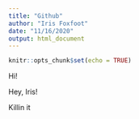 ```yaml
---
title: "Github"
author: "Iris Foxfoot"
date: "11/16/2020"
output: html_document
---
```


```r
knitr::opts_chunk$set(echo = TRUE)
```

Hi!

Hey, Iris!

Killin it